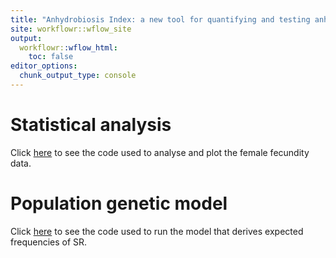 ```yaml
---
title: "Anhydrobiosis Index: a new tool for quantifying and testing anhydrobiotis performance in tardigrades"
site: workflowr::wflow_site
output:
  workflowr::wflow_html:
    toc: false
editor_options:
  chunk_output_type: console
---
```




# Statistical analysis
Click [here](statistics.html) to see the code used to analyse and plot the female fecundity data.

# Population genetic model
Click [here](population_genetic_model.html) to see the code used to run the model that derives expected frequencies of SR.